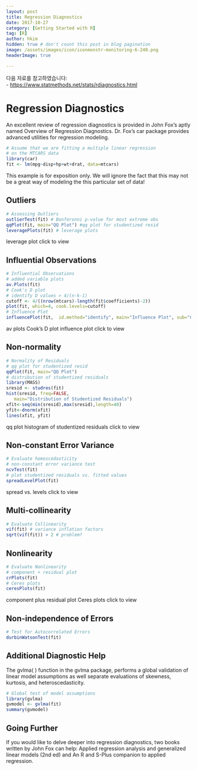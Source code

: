 ```yaml
---
layout: post  
title: Regression Diagnostics
date: 2017-10-27  
category: [Getting Started with R]  
tag: [R]  
author: hkim  
hidden: true # don't count this post in blog pagination  
image: /assets/images/icon/iconmonstr-monitoring-6-240.png
headerImage: true

---
```


다음 자료를 참고하였습니다:  
- [https://www.statmethods.net/stats/rdiagnostics.html](https://www.statmethods.net/stats/rdiagnostics.html)

# Regression Diagnostics
An excellent review of regression diagnostics is provided in John Fox's aptly named Overview of Regression Diagnostics. Dr. Fox's car package provides advanced utilities for regression modeling.

```r
# Assume that we are fitting a multiple linear regression
# on the MTCARS data
library(car)
fit <- lm(mpg~disp+hp+wt+drat, data=mtcars)
```

This example is for exposition only. We will ignore the fact that this may not be a great way of modeling the this particular set of data!


## Outliers

```r
# Assessing Outliers
outlierTest(fit) # Bonferonni p-value for most extreme obs
qqPlot(fit, main="QQ Plot") #qq plot for studentized resid
leveragePlots(fit) # leverage plots
```

leverage plot click to view


## Influential Observations

```r
# Influential Observations
# added variable plots
av.Plots(fit)
# Cook's D plot
# identify D values > 4/(n-k-1)
cutoff <- 4/((nrow(mtcars)-length(fit$coefficients)-2))
plot(fit, which=4, cook.levels=cutoff)
# Influence Plot
influencePlot(fit,	id.method="identify", main="Influence Plot", sub="Circle size is proportial to Cook's Distance" )
```

av plots Cook's D plot influence plot click to view

## Non-normality

```r
# Normality of Residuals
# qq plot for studentized resid
qqPlot(fit, main="QQ Plot")
# distribution of studentized residuals
library(MASS)
sresid <- studres(fit)
hist(sresid, freq=FALSE,
   main="Distribution of Studentized Residuals")
xfit<-seq(min(sresid),max(sresid),length=40)
yfit<-dnorm(xfit)
lines(xfit, yfit)
```

qq plot histogram of studentized residuals click to view

## Non-constant Error Variance

```r
# Evaluate homoscedasticity
# non-constant error variance test
ncvTest(fit)
# plot studentized residuals vs. fitted values
spreadLevelPlot(fit)
```

spread vs. levels click to view


## Multi-collinearity

```r
# Evaluate Collinearity
vif(fit) # variance inflation factors
sqrt(vif(fit)) > 2 # problem?
```

## Nonlinearity

```r
# Evaluate Nonlinearity
# component + residual plot
crPlots(fit)
# Ceres plots
ceresPlots(fit)
```

component plus residual plot Ceres plots click to view

## Non-independence of Errors

```r
# Test for Autocorrelated Errors
durbinWatsonTest(fit)
```

## Additional Diagnostic Help

The gvlma( ) function in the gvlma package, performs a global validation of linear model assumptions as well separate evaluations of skewness, kurtosis, and heteroscedasticity.

```r
# Global test of model assumptions
library(gvlma)
gvmodel <- gvlma(fit)
summary(gvmodel)
```

## Going Further
If you would like to delve deeper into regression diagnostics, two books written by John Fox can help: Applied regression analysis and generalized linear models (2nd ed) and An R and S-Plus companion to applied regression.
